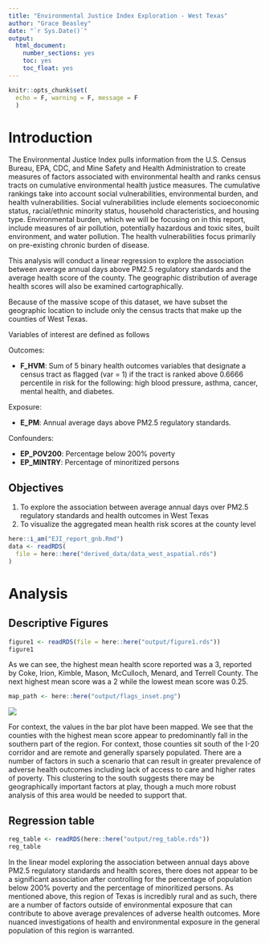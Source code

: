 ```yaml
---
title: "Environmental Justice Index Exploration - West Texas"
author: "Grace Beasley"
date: "`r Sys.Date()`"
output:
  html_document:
    number_sections: yes
    toc: yes
    toc_float: yes
---
```


```r

knitr::opts_chunk$set(
  echo = F, warning = F, message = F
  )

```


# Introduction

The Environmental Justice Index pulls information from the U.S. Census Bureau, EPA, CDC, and Mine Safety and Health Administration to create measures of factors associated with environmental health and ranks census tracts on cumulative environmental health justice measures. The cumulative rankings take into account social vulnerabilities, environmental burden, and health vulnerabilities. Social vulnerabilities include elements socioeconomic status, racial/ethnic minority status, household characteristics, and housing type. Environmental burden, which we will be focusing on in this report, include measures of air pollution, potentially hazardous and toxic sites, built environment, and water pollution. The health vulnerabilities focus primarily on pre-existing chronic burden of disease.

This analysis will conduct a linear regression to explore the association between average annual days above PM2.5 regulatory standards and the average health score of the county. The geographic distribution of average health scores will also be examined cartographically.

Because of the massive scope of this dataset, we have subset the geographic location to include only the census tracts that make up the counties of West Texas.

Variables of interest are defined as follows

Outcomes:

  - **F_HVM**: Sum of 5 binary health outcomes variables that designate a census tract as flagged (var = 1) if the tract is ranked above 0.6666 percentile in risk for the following: high blood pressure, asthma, cancer, mental health, and diabetes.

Exposure:

  - **E_PM**: Annual average days above PM2.5 regulatory standards.
  
Confounders:

  - **EP_POV200**: Percentage below 200% poverty
  - **EP_MINTRY**: Percentage of minoritized persons


## Objectives

1. To explore the association between average annual days over PM2.5 regulatory standards and health outcomes in West Texas
2. To visualize the aggregated mean health risk scores at the county level


```r
here::i_am("EJI_report_gnb.Rmd")
data <- readRDS(
  file = here::here("derived_data/data_west_aspatial.rds")
)
```


# Analysis

## Descriptive Figures

```r

figure1 <- readRDS(file = here::here("output/figure1.rds"))
figure1

```

As we can see, the highest mean health score reported was a 3, reported by Coke, Irion, Kimble, Mason, McCulloch, Menard, and Terrell County. The next highest mean score was a 2 while the lowest mean score was 0.25.

```r
map_path <- here::here("output/flags_inset.png")
```

![](`r map_path`)

For context, the values in the bar plot have been mapped. We see that the counties with the highest mean score appear to predominantly fall in the southern part of the region. For context, those counties sit south of the I-20 corridor and are remote and generally sparsely populated. There are a number of factors in such a scenario that can result in greater prevalence of adverse health outcomes including lack of access to care and higher rates of poverty. This clustering to the south suggests there may be geographically important factors at play, though a much more robust analysis of this area would be needed to support that.

## Regression table

```r

reg_table <- readRDS(here::here("output/reg_table.rds"))
reg_table

```

In the linear model exploring the association between annual days above PM2.5 regulatory standards and health scores, there does not appear to be a significant association after controlling for the percentage of population below 200% poverty and the percentage of minoritized persons. As mentioned above, this region of Texas is incredibly rural and as such, there are a number of factors outside of environmental exposure that can contribute to above average prevalences of adverse health outcomes. More nuanced investigations of health and environmental exposure in the general population of this region is warranted.
